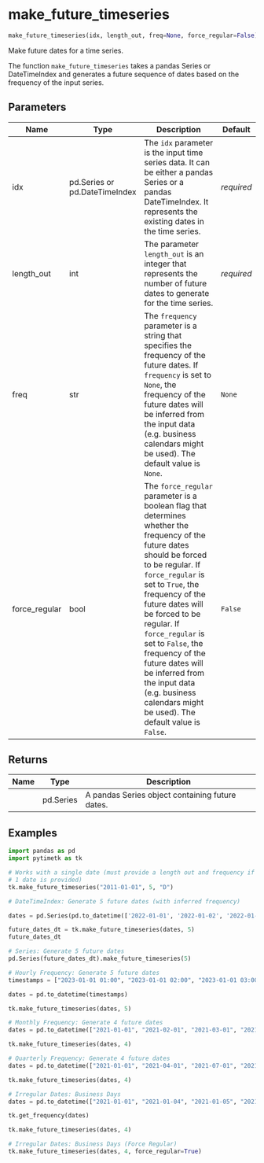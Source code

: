 # make_future_timeseries { #pytimetk.make_future_timeseries }

```python
make_future_timeseries(idx, length_out, freq=None, force_regular=False)
```

Make future dates for a time series.

The function `make_future_timeseries` takes a pandas Series or DateTimeIndex
and generates a future sequence of dates based on the frequency of the input
series.

## Parameters {.doc-section .doc-section-parameters}

| Name          | Type                          | Description                                                                                                                                                                                                                                                                                                                                                                                                                        | Default    |
|---------------|-------------------------------|------------------------------------------------------------------------------------------------------------------------------------------------------------------------------------------------------------------------------------------------------------------------------------------------------------------------------------------------------------------------------------------------------------------------------------|------------|
| idx           | pd.Series or pd.DateTimeIndex | The `idx` parameter is the input time series data. It can be either a pandas Series or a pandas DateTimeIndex. It represents the existing dates in the time series.                                                                                                                                                                                                                                                                | _required_ |
| length_out    | int                           | The parameter `length_out` is an integer that represents the number of future dates to generate for the time series.                                                                                                                                                                                                                                                                                                               | _required_ |
| freq          | str                           | The `frequency` parameter is a string that specifies the frequency of the future dates. If `frequency` is set to `None`, the frequency of the future dates will be inferred from the input data (e.g. business calendars might be used). The default value is `None`.                                                                                                                                                              | `None`     |
| force_regular | bool                          | The `force_regular` parameter is a boolean flag that determines whether the frequency of the future dates should be forced to be regular. If `force_regular` is set to `True`, the frequency of the future dates will be forced to be regular. If `force_regular` is set to `False`, the frequency of the future dates will be inferred from the input data (e.g. business calendars might be used). The default value is `False`. | `False`    |

## Returns {.doc-section .doc-section-returns}

| Name   | Type      | Description                                     |
|--------|-----------|-------------------------------------------------|
|        | pd.Series | A pandas Series object containing future dates. |

## Examples {.doc-section .doc-section-examples}

```python
import pandas as pd
import pytimetk as tk

# Works with a single date (must provide a length out and frequency if only
# 1 date is provided)
tk.make_future_timeseries("2011-01-01", 5, "D")
```

```python
# DateTimeIndex: Generate 5 future dates (with inferred frequency)

dates = pd.Series(pd.to_datetime(['2022-01-01', '2022-01-02', '2022-01-03', '2022-01-04']))

future_dates_dt = tk.make_future_timeseries(dates, 5)
future_dates_dt
```

```python
# Series: Generate 5 future dates
pd.Series(future_dates_dt).make_future_timeseries(5)
```

```python
# Hourly Frequency: Generate 5 future dates
timestamps = ["2023-01-01 01:00", "2023-01-01 02:00", "2023-01-01 03:00", "2023-01-01 04:00", "2023-01-01 05:00"]

dates = pd.to_datetime(timestamps)

tk.make_future_timeseries(dates, 5)
```

```python
# Monthly Frequency: Generate 4 future dates
dates = pd.to_datetime(["2021-01-01", "2021-02-01", "2021-03-01", "2021-04-01"])

tk.make_future_timeseries(dates, 4)
```

```python
# Quarterly Frequency: Generate 4 future dates
dates = pd.to_datetime(["2021-01-01", "2021-04-01", "2021-07-01", "2021-10-01"])

tk.make_future_timeseries(dates, 4)
```

```python
# Irregular Dates: Business Days
dates = pd.to_datetime(["2021-01-01", "2021-01-04", "2021-01-05", "2021-01-06"])

tk.get_frequency(dates)

tk.make_future_timeseries(dates, 4)
```

```python
# Irregular Dates: Business Days (Force Regular)
tk.make_future_timeseries(dates, 4, force_regular=True)
```